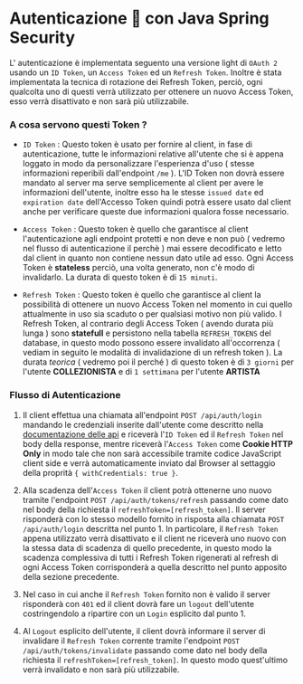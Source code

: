 # Autenticazione 🔑 con Java Spring Security

L' autenticazione è implementata seguento una versione light di `OAuth 2` usando un `ID Token`,
un  `Access Token` ed un `Refresh Token`. Inoltre è stata implementata la tecnica di rotazione dei
Refresh Token, perciò, ogni qualcolta uno di questi verrà utilizzato per ottenere un nuovo Access Token, esso verrà
disattivato e non sarà più utilizzabile.

### A cosa servono questi Token ? 

- `ID Token` : Questo token è usato per fornire al client, in fase di autenticazione, tutte le informazioni relative all'utente
  che si è appena loggato in modo da personalizzare l'esperienza d'uso ( stesse informazioni reperibili dall'endpoint `/me` ).
  L'ID Token non dovrà essere mandato al server ma serve semplicemente al client per avere le informazioni dell'utente, inoltre
  esso ha le stesse `issued date` ed `expiration date` dell'Accesso Token quindi potrà essere usato dal client anche per verificare
  queste due informazioni qualora fosse necessario.

- `Access Token` : Questo token è quello che garantisce al client l'autenticazione agli endpoint protetti e non deve e non può ( vedremo 
  nel flusso di autenticazione il perchè ) mai essere decodificato e letto dal client in quanto non contiene nessun dato utile ad esso.
  Ogni Access Token è **stateless** perciò, una volta generato, non c'è modo di invalidarlo. La durata di questo token è di `15 minuti`.

- `Refresh Token` : Questo token è quello che garantisce al client la possibilità di ottenere un nuovo Access Token nel momento in cui
  quello attualmente in uso sia scaduto o per qualsiasi motivo non più valido.
  I Refresh Token, al contrario degli Access Token ( avendo durata più lunga ) sono **statefull** e persistono nella tabella
  `REFRESH_TOKENS` del database, in questo modo possono essere invalidato all'occorrenza ( vediam in seguito le modalità di 
  invalidazione di un refresh token ). 
  La durata *teorica* ( vedremo poi il perché ) di questo token è di `3 giorni` per l'utente **COLLEZIONISTA**
  e di `1 settimana` per l'utente **ARTISTA**

### Flusso di Autenticazione

1. Il client effettua una chiamata all'endpoint `POST /api/auth/login` mandando le credenziali inserite dall'utente come descritto
  nella [documentazione delle api](https://staging.faridevnz.me/api/docs) e riceverà l'`ID Token` ed il `Refresh Token` nel body della response,
  mentre riceverà l'`Access Token` come **Cookie HTTP Only** in modo tale che non sarà accessibile tramite codice JavaScript client side e verrà 
  automaticamente inviato dal Browser al settaggio della proprità `{ withCredentials: true }`.

2. Alla scadenza dell'`Access Token` il client potrà ottenerne uno nuovo tramite l'endpoint `POST /api/auth/tokens/refresh` passando come dato nel
  body della richiesta il `refreshToken=[refresh_token]`. Il server risponderà con lo stesso modello fornito in
  risposta alla chiamata `POST /api/auth/login` descritta nel punto 1. In particolare, il `Refresh Token` appena utilizzato verrà disattivato
  e il client ne riceverà uno nuovo con la stessa data di scadenza di quello precedente, in questo modo la scadenza complessiva
  di tutti i Refresh Token rigenerati al refresh di ogni Access Token corrisponderà a quella descritto nel punto apposito della sezione precedente.

3. Nel caso in cui anche il `Refresh Token` fornito non è valido il server risponderà con `401` ed il client dovrà fare un `logout` dell'utente
  costringendolo a ripartire con un `Login` esplicito dal punto 1.

4. Al `Logout` esplicito dell'utente, il client dovrà informare il server di invalidare il `Refresh Token` corrente tramite l'endpoint
  `POST /api/auth/tokens/invalidate` passando come dato nel body della richiesta il `refreshToken=[refresh_token]`. In questo modo quest'ultimo
  verrà invalidato e non sarà più utilizzabile.